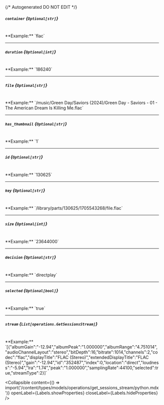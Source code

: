 {/* Autogenerated DO NOT EDIT  */}

##### `container` *{`Optional[str]`}*
<br/>
**Example:** `flac`

---
##### `duration` *{`Optional[int]`}*
<br/>
**Example:** `186240`

---
##### `file` *{`Optional[str]`}*
<br/>
**Example:** `/music/Green Day/Saviors (2024)/Green Day - Saviors - 01 - The American Dream Is Killing Me.flac`

---
##### `has_thumbnail` *{`Optional[str]`}*
<br/>
**Example:** `1`

---
##### `id` *{`Optional[str]`}*
<br/>
**Example:** `130625`

---
##### `key` *{`Optional[str]`}*
<br/>
**Example:** `/library/parts/130625/1705543268/file.flac`

---
##### `size` *{`Optional[int]`}*
<br/>
**Example:** `23644000`

---
##### `decision` *{`Optional[str]`}*
<br/>
**Example:** `directplay`

---
##### `selected` *{`Optional[bool]`}*
<br/>
**Example:** `true`

---
##### `stream` *{`List[operations.GetSessionsStream]`}*
<br/>
**Example:** `[{"albumGain":"-12.94","albumPeak":"1.000000","albumRange":"4.751014","audioChannelLayout":"stereo","bitDepth":16,"bitrate":1014,"channels":2,"codec":"flac","displayTitle":"FLAC (Stereo)","extendedDisplayTitle":"FLAC (Stereo)","gain":"-12.94","id":"352487","index":0,"location":"direct","loudness":"-5.94","lra":"1.74","peak":"1.000000","samplingRate":44100,"selected":true,"streamType":2}]`

<Collapsible content={() => import('/content/types/models/operations/get_sessions_stream/python.mdx')} openLabel={Labels.showProperties} closeLabel={Labels.hideProperties} />



